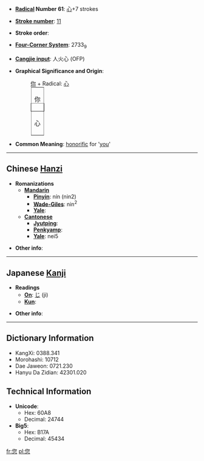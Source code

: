 * '''[[Wiktionary:Chinese radical index| Radical]] Number 61''': [[Wiktionary:Chinese radical index 心|心]]+7 strokes

* '''[[Wiktionary:Chinese total strokes index|Stroke number]]''': [[Wiktionary:Chinese total strokes index 11|11]]

* '''Stroke order''': 

* '''[[Wiktionary:Chinese four corner index|Four-Corner System]]''': 2733<sub>9</sub>

* '''[[Wiktionary:Chinese Cangjie index|Cangjie input]]''': 人火心 (OFP)

* '''Graphical Significance and Origin''':
*: [[你]] + Radical: [[心]]
*:<table border=1 style="display:inline;"><tr><td>你</td></tr><tr><td>心</td></tr></table>

* '''Common Meaning''': [[honorific]] for '[[you]]'

----

== Chinese [[Hanzi]] ==

* '''Romanizations'''
** '''[[Mandarin]]'''
*** '''[[Pinyin]]''': nín (nin2)
*** '''[[Wade-Giles]]''': nin<sup>2</sup>
*** '''[[Yale]]''': 
** '''[[Cantonese]]'''
*** '''[[Jyutping]]''':
*** '''[[Penkyamp]]''': 
*** '''[[Yale]]''': nei5

* '''Other info''': 

----

== Japanese [[Kanji]] ==

* '''Readings'''
** '''[[On]]''': [[じ]] (ji)
** '''[[Kun]]''': 

* '''Other info''':  

----

== Dictionary Information ==

* KangXi: 0388.341
* Morohashi: 10712
* Dae Jaweon: 0721.230
* Hanyu Da Zidian: 42301.020

== Technical Information ==

* '''Unicode''':
** Hex: 60A8
** Decimal: 24744
* '''Big5''':
** Hex: B17A
** Decimal: 45434

[[fr:您]]
[[pl:您]]